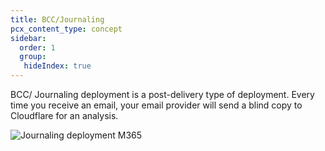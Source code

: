 ```yaml
---
title: BCC/Journaling
pcx_content_type: concept
sidebar:
  order: 1
  group:
   hideIndex: true
---
```


BCC/ Journaling deployment is a post-delivery type of deployment. Every time you receive an email, your email provider will send a blind copy to Cloudflare for an analysis.


![Journaling deployment M365](~/assets/images/email-security/deployment/api-setup/journaling/CF_Email_Security_DeploymentAPI_Diagram.png)
